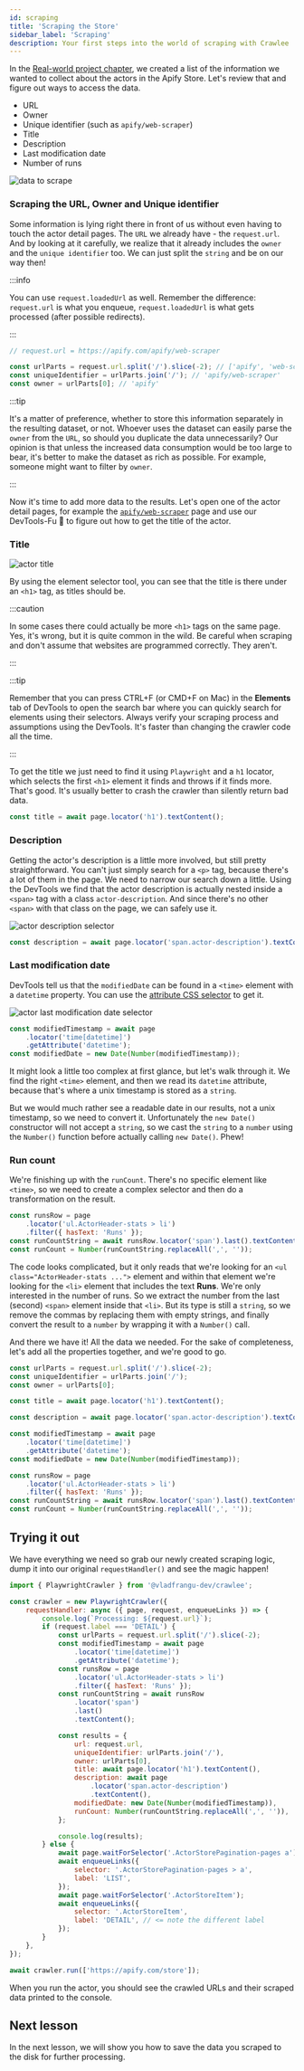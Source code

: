 ```yaml
---
id: scraping
title: 'Scraping the Store'
sidebar_label: 'Scraping'
description: Your first steps into the world of scraping with Crawlee
---
```



In the [Real-world project chapter](./real-world-project#choosing-the-data-you-need), we created a list of the information we wanted to collect about the actors in the Apify Store. Let's review that and figure out ways to access the data.

-   URL
-   Owner
-   Unique identifier (such as `apify/web-scraper`)
-   Title
-   Description
-   Last modification date
-   Number of runs

![data to scrape](/img/getting-started/scraping-practice.jpg 'Overview of data to be scraped.')

### Scraping the URL, Owner and Unique identifier

Some information is lying right there in front of us without even having to touch the actor detail pages. The `URL` we already have - the `request.url`. And by looking at it carefully, we realize that it already includes the `owner` and the `unique identifier` too. We can just split the `string` and be on our way then!

:::info

You can use `request.loadedUrl` as well. Remember the difference: `request.url` is what you enqueue, `request.loadedUrl` is what gets processed (after possible redirects).

:::

```js
// request.url = https://apify.com/apify/web-scraper

const urlParts = request.url.split('/').slice(-2); // ['apify', 'web-scraper']
const uniqueIdentifier = urlParts.join('/'); // 'apify/web-scraper'
const owner = urlParts[0]; // 'apify'
```

:::tip

It's a matter of preference, whether to store this information separately in the resulting dataset, or not. Whoever uses the dataset can easily parse the `owner` from the `URL`, so should you duplicate the data unnecessarily? Our opinion is that unless the increased data consumption would be too large to bear, it's better to make the dataset as rich as possible. For example, someone might want to filter by `owner`.

:::

Now it's time to add more data to the results. Let's open one of the actor detail pages, for example the [`apify/web-scraper`](https://apify.com/apify/web-scraper) page and use our DevTools-Fu 🥋 to figure out how to get the title of the actor.

### Title

![actor title](/img/getting-started/title.jpg 'Finding actor title in DevTools.')

By using the element selector tool, you can see that the title is there under an `<h1>` tag, as titles should be.

:::caution

In some cases there could actually be more `<h1>` tags on the same page. Yes, it's wrong, but it is quite common in the wild. Be careful when scraping and don't assume that websites are programmed correctly. They aren't.

:::

:::tip

Remember that you can press CTRL+F (or CMD+F on Mac) in the **Elements** tab of DevTools to open the search bar where you can quickly search for elements using their selectors. Always verify your scraping process and assumptions using the DevTools. It's faster than changing the crawler code all the time.

:::

To get the title we just need to find it using `Playwright` and a `h1` locator, which selects the first `<h1>` element it finds and throws if it finds more. That's good. It's usually better to crash the crawler than silently return bad data.

```js
const title = await page.locator('h1').textContent();
```

### Description

Getting the actor's description is a little more involved, but still pretty straightforward. You can't just simply search for a `<p>` tag, because there's a lot of them in the page. We need to narrow our search down a little. Using the DevTools we find that the actor description is actually nested inside a `<span>` tag with a class `actor-description`. And since there's no other `<span>` with that class on the page, we can safely use it.

![actor description selector](/img/getting-started/description.jpg 'Finding actor description in DevTools.')

```js
const description = await page.locator('span.actor-description').textContent();
```

### Last modification date

DevTools tell us that the `modifiedDate` can be found in a `<time>` element with a `datetime` property. You can use the [attribute CSS selector](https://developer.mozilla.org/en-US/docs/Web/CSS/Attribute_selectors) to get it.

![actor last modification date selector](/img/getting-started/modified-date.jpg 'Finding actor last modification date in DevTools.')

```js
const modifiedTimestamp = await page
    .locator('time[datetime]')
    .getAttribute('datetime');
const modifiedDate = new Date(Number(modifiedTimestamp));
```

It might look a little too complex at first glance, but let's walk through it. We find the right `<time>` element, and then we read its `datetime` attribute, because that's where a unix timestamp is stored as a `string`.

But we would much rather see a readable date in our results, not a unix timestamp, so we need to convert it. Unfortunately the `new Date()` constructor will not accept a `string`, so we cast the `string` to a `number` using the `Number()` function before actually calling `new Date()`. Phew!

### Run count

We're finishing up with the `runCount`. There's no specific element like `<time>`, so we need to create a complex selector and then do a transformation on the result.

```js
const runsRow = page
    .locator('ul.ActorHeader-stats > li')
    .filter({ hasText: 'Runs' });
const runCountString = await runsRow.locator('span').last().textContent();
const runCount = Number(runCountString.replaceAll(',', ''));
```

The code looks complicated, but it only reads that we're looking for an `<ul class="ActorHeader-stats ...">` element and within that element we're looking for the `<li>` element that includes the text **Runs**. We're only interested in the number of runs. So we extract the number from the last (second) `<span>` element inside that `<li>`. But its type is still a `string`, so we remove the commas by replacing them with empty strings, and finally convert the result to a `number` by wrapping it with a `Number()` call.

And there we have it! All the data we needed. For the sake of completeness, let's add all the properties together, and we're good to go.

```js
const urlParts = request.url.split('/').slice(-2);
const uniqueIdentifier = urlParts.join('/');
const owner = urlParts[0];

const title = await page.locator('h1').textContent();

const description = await page.locator('span.actor-description').textContent();

const modifiedTimestamp = await page
    .locator('time[datetime]')
    .getAttribute('datetime');
const modifiedDate = new Date(Number(modifiedTimestamp));

const runsRow = page
    .locator('ul.ActorHeader-stats > li')
    .filter({ hasText: 'Runs' });
const runCountString = await runsRow.locator('span').last().textContent();
const runCount = Number(runCountString.replaceAll(',', ''));
```

## Trying it out

We have everything we need so grab our newly created scraping logic, dump it into our original `requestHandler()` and see the magic happen!

```js
import { PlaywrightCrawler } from '@vladfrangu-dev/crawlee';

const crawler = new PlaywrightCrawler({
    requestHandler: async ({ page, request, enqueueLinks }) => {
        console.log(`Processing: ${request.url}`);
        if (request.label === 'DETAIL') {
            const urlParts = request.url.split('/').slice(-2);
            const modifiedTimestamp = await page
                .locator('time[datetime]')
                .getAttribute('datetime');
            const runsRow = page
                .locator('ul.ActorHeader-stats > li')
                .filter({ hasText: 'Runs' });
            const runCountString = await runsRow
                .locator('span')
                .last()
                .textContent();

            const results = {
                url: request.url,
                uniqueIdentifier: urlParts.join('/'),
                owner: urlParts[0],
                title: await page.locator('h1').textContent(),
                description: await page
                    .locator('span.actor-description')
                    .textContent(),
                modifiedDate: new Date(Number(modifiedTimestamp)),
                runCount: Number(runCountString.replaceAll(',', '')),
            };

            console.log(results);
        } else {
            await page.waitForSelector('.ActorStorePagination-pages a');
            await enqueueLinks({
                selector: '.ActorStorePagination-pages > a',
                label: 'LIST',
            });
            await page.waitForSelector('.ActorStoreItem');
            await enqueueLinks({
                selector: '.ActorStoreItem',
                label: 'DETAIL', // <= note the different label
            });
        }
    },
});

await crawler.run(['https://apify.com/store']);
```

When you run the actor, you should see the crawled URLs and their scraped data printed to the console.

## Next lesson

In the next lesson, we will show you how to save the data you scraped to the disk for further processing.
